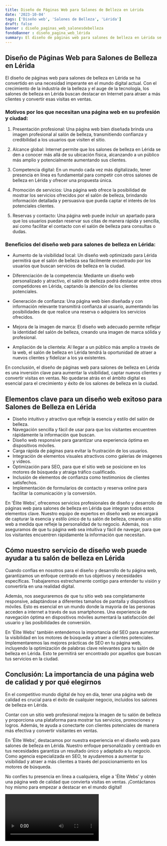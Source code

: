 ```yaml
---
title: Diseño de Páginas Web para Salones de Belleza en Lérida
date: '2023-10-04'
tags: ['Diseño web', 'Salones de Belleza', 'Lérida']
draft: false
banner : diseño_paginas_web_salonesdebelleza
fondoBanner : diseño_pagina_web_lérida
summary: El diseño de páginas web para salones de belleza en Lérida se ha convertido en una necesidad imperante en el mundo digital actual. Con el crecimiento de la industria de la belleza y el auge de la tecnología, los salones de belleza en Lérida buscan destacar en Internet para atraer a más clientes y convertir esas visitas en ventas.
---
```


## Diseño de Páginas Web para Salones de Belleza en Lérida

El diseño de páginas web para salones de belleza en Lérida se ha convertido en una necesidad imperante en el mundo digital actual. Con el crecimiento de la industria de la belleza y el auge de la tecnología, los salones de belleza en Lérida buscan destacar en Internet para atraer a más clientes y convertir esas visitas en ventas.

### Motivos por los que necesitan una página web en su profesión y ciudad:

1. Presentación profesional: Una página web bien diseñada brinda una imagen profesional al salón de belleza, transmitiendo confianza y credibilidad a los usuarios que visiten el sitio.

2. Alcance global: Internet permite que los salones de belleza en Lérida se den a conocer más allá de su ubicación física, alcanzando a un público más amplio y potencialmente aumentando sus clientes.

3. Competencia digital: En un mundo cada vez más digitalizado, tener presencia en línea es fundamental para competir con otros salones de belleza en Lérida y ofrecer una propuesta única.

4. Promoción de servicios: Una página web ofrece la posibilidad de mostrar los servicios ofrecidos por el salón de belleza, brindando información detallada y persuasiva que pueda captar el interés de los potenciales clientes.

5. Reservas y contacto: Una página web puede incluir un apartado para que los usuarios puedan reservar sus citas de manera rápida y sencilla, así como facilitar el contacto con el salón de belleza para consultas o dudas.

### Beneficios del diseño web para salones de belleza en Lérida:

- Aumento de la visibilidad local: Un diseño web optimizado para Lérida permitirá que el salón de belleza sea fácilmente encontrado por los usuarios que buscan servicios de belleza en la ciudad.

- Diferenciación de la competencia: Mediante un diseño web personalizado y atractivo, el salón de belleza podrá destacar entre otros competidores en Lérida, captando la atención de los clientes potenciales.

- Generación de confianza: Una página web bien diseñada y con información relevante transmitirá confianza al usuario, aumentando las posibilidades de que realice una reserva o adquiera los servicios ofrecidos.

- Mejora de la imagen de marca: El diseño web adecuado permite reflejar la identidad del salón de belleza, creando una imagen de marca sólida y profesional.

- Ampliación de la clientela: Al llegar a un público más amplio a través de la web, el salón de belleza en Lérida tendrá la oportunidad de atraer a nuevos clientes y fidelizar a los ya existentes.

En conclusión, el diseño de páginas web para salones de belleza en Lérida es una inversión clave para aumentar la visibilidad, captar nuevos clientes y convertir visitas en ventas. No quedarse atrás en el ámbito digital es esencial para el crecimiento y éxito de los salones de belleza en la ciudad.

<GifSeo />

<Cta />

## Elementos clave para un diseño web exitoso para Salones de Belleza en Lérida

- Diseño intuitivo y atractivo que refleje la esencia y estilo del salón de belleza.
- Navegación sencilla y fácil de usar para que los visitantes encuentren rápidamente la información que buscan.
- Diseño web responsive para garantizar una experiencia óptima en dispositivos móviles.
- Carga rápida de páginas para evitar la frustración de los usuarios.
- Integración de elementos visuales atractivos como galerías de imágenes y vídeos.
- Optimización para SEO, para que el sitio web se posicione en los motores de búsqueda y atraiga tráfico cualificado.
- Inclusión de elementos de confianza como testimonios de clientes satisfechos.
- Implementación de formularios de contacto y reserva online para facilitar la comunicación y la conversión.

En 'Élite Webs', ofrecemos servicios profesionales de diseño y desarrollo de páginas web para salones de belleza en Lérida que integran todos estos elementos clave. Nuestro equipo de expertos en diseño web se encargará de capturar la esencia y estilo único de tu salón de belleza, creando un sitio web a medida que refleje la personalidad de tu negocio. Además, nos aseguramos de que tu página web sea intuitiva y fácil de navegar, para que los visitantes encuentren rápidamente la información que necesitan.

## Cómo nuestro servicio de diseño web puede ayudar a tu salón de belleza en Lérida

Cuando confías en nosotros para el diseño y desarrollo de tu página web, garantizamos un enfoque centrado en tus objetivos y necesidades específicas. Trabajaremos estrechamente contigo para entender tu visión y convertirla en una realidad digital.

Además, nos aseguraremos de que tu sitio web sea completamente responsive, adaptándose a diferentes tamaños de pantalla y dispositivos móviles. Esto es esencial en un mundo donde la mayoría de las personas acceden a internet a través de sus smartphones. Una experiencia de navegación óptima en dispositivos móviles aumentará la satisfacción del usuario y las posibilidades de conversión.

En 'Élite Webs' también entendemos la importancia del SEO para aumentar la visibilidad en los motores de búsqueda y atraer a clientes potenciales. Implementaremos las mejores prácticas de SEO en tu página web, incluyendo la optimización de palabras clave relevantes para tu salón de belleza en Lérida. Esto te permitirá ser encontrado por aquellos que buscan tus servicios en la ciudad.

## Conclusión: La importancia de una página web de calidad y por qué elegirnos

En el competitivo mundo digital de hoy en día, tener una página web de calidad es crucial para el éxito de cualquier negocio, incluidos los salones de belleza en Lérida.

Contar con un sitio web profesional mejora la imagen de tu salón de belleza y proporciona una plataforma para mostrar tus servicios, promociones y logros. Además, te ayuda a conectarte con clientes potenciales de manera más efectiva y convertir visitantes en ventas.

En 'Élite Webs', destacamos por nuestra experiencia en el diseño web para salones de belleza en Lérida. Nuestro enfoque personalizado y centrado en tus necesidades garantiza un resultado único y adaptado a tu negocio. Como agencia especializada en SEO, te ayudaremos a aumentar tu visibilidad y atraer a más clientes a través del posicionamiento en los motores de búsqueda.

No confíes tu presencia en línea a cualquiera, elige a 'Élite Webs' y obtén una página web de calidad que convierta visitas en ventas. ¡Contáctanos hoy mismo para empezar a destacar en el mundo digital!

<Video />

<CtaBot job='Salones de Belleza' city='Lérida'/>

<Gmaps query='Lérida+españa+maps' />